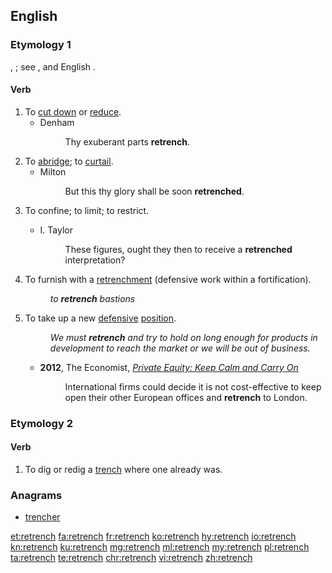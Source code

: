 ==English==

===Etymology 1===
{{etyl|fro|en}} {{term|retrenchier|lang=fro}}, {{etyl|fr|en}} {{term|retrancher|lang=fr}}; see {{etyl|fr|en}} {{term|trancher|lang=fr||to cut}}, and English {{term|trench|lang=en}}.

====Verb====
{{en-verb|retrench|es}}

# To [[cut down]] or [[reduce]].
#* Denham
#*: Thy exuberant parts '''retrench'''.
# To [[abridge]]; to [[curtail]].
#* Milton
#*: But this thy glory shall be soon '''retrenched'''.
# To confine; to limit; to restrict.
#: {{rfquotek|Addison}}
#* I. Taylor
#*: These figures, ought they then to receive a '''retrenched''' interpretation?
# To furnish with a [[retrenchment]] (defensive work within a fortification).
#: ''to '''retrench''' bastions''
# To take up a new [[defensive]] [[position]].
#: ''We must '''retrench''' and try to hold on long enough for products in development to reach the market or we will be out of business.''
#*'''2012''', The Economist, ''[http://www.economist.com/node/21547266 Private Equity: Keep Calm and Carry On]''
#*: International firms could decide it is not cost-effective to keep open their other European offices and '''retrench''' to London.

===Etymology 2===
{{prefix|re|trench}}

====Verb====
{{en-verb|retrench|es}}

# To dig or redig a [[trench]] where one already was.
 
===Anagrams===
* [[trencher#English|trencher]]

[[et:retrench]]
[[fa:retrench]]
[[fr:retrench]]
[[ko:retrench]]
[[hy:retrench]]
[[io:retrench]]
[[kn:retrench]]
[[ku:retrench]]
[[mg:retrench]]
[[ml:retrench]]
[[my:retrench]]
[[pl:retrench]]
[[ta:retrench]]
[[te:retrench]]
[[chr:retrench]]
[[vi:retrench]]
[[zh:retrench]]